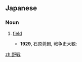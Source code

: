 ==Japanese==
{{ja-kanjitab|や|せん|yomi=on}}

===Noun===
{{ja-noun|やせん}}

# {{lb|ja|military|sort=やせん}} [[field]] {{gloss|place where a battle is fought}}
#* '''1929''', 石原莞爾, 戦争史大観:
#*: {{ja-usex|イタリア軍の'''野戦'''に使用し得る兵力は歩兵四師団|イタリア ぐん の '''やせん''' に しよう し える へいりょく は ほへい よん しだん|The military force at the disposal of the Italian army for use in the field consisted of four divisions of infantry}}

[[zh:野戦]]